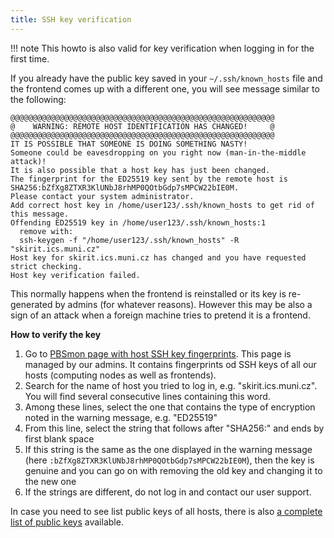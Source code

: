 ```yaml
---
title: SSH key verification
---
```

!!! note
    This howto is also valid for key verification when logging in for the first time.

If you already have the public key saved in your `~/.ssh/known_hosts` file and the frontend comes up with a different one, you will see message similar to the following: 

    @@@@@@@@@@@@@@@@@@@@@@@@@@@@@@@@@@@@@@@@@@@@@@@@@@@@@@@@@@@
    @    WARNING: REMOTE HOST IDENTIFICATION HAS CHANGED!     @
    @@@@@@@@@@@@@@@@@@@@@@@@@@@@@@@@@@@@@@@@@@@@@@@@@@@@@@@@@@@
    IT IS POSSIBLE THAT SOMEONE IS DOING SOMETHING NASTY!
    Someone could be eavesdropping on you right now (man-in-the-middle attack)!
    It is also possible that a host key has just been changed.
    The fingerprint for the ED25519 key sent by the remote host is
    SHA256:bZfXg8ZTXR3KlUNbJ8rhMP0QOtbGdp7sMPCW22bIE0M.
    Please contact your system administrator.
    Add correct host key in /home/user123/.ssh/known_hosts to get rid of this message.
    Offending ED25519 key in /home/user123/.ssh/known_hosts:1
      remove with:
      ssh-keygen -f "/home/user123/.ssh/known_hosts" -R "skirit.ics.muni.cz"
    Host key for skirit.ics.muni.cz has changed and you have requested strict checking.
    Host key verification failed.

This normally happens when the frontend is reinstalled or its key is re-generated by admins (for whatever reasons). However this may be also a sign of an attack when a foreign machine tries to pretend it is a frontend.

**How to verify the key**

 1. Go to [PBSmon page with host SSH key fingerprints](https://metavo.metacentrum.cz/ssh_known_hosts.fp). This page is managed by our admins. It contains fingerprints od SSH keys of all our hosts (computing nodes as well as frontends).
 2. Search for the name of host you tried to log in, e.g. "skirit.ics.muni.cz". You will find several consecutive lines containing this word. 
 3. Among these lines, select the one that contains the type of encryption noted in the warning message, e.g. "ED25519"
 4. From this line, select the string that follows after "SHA256:" and ends by first blank space
 5. If this string is the same as the one displayed in the warning message (here `:bZfXg8ZTXR3KlUNbJ8rhMP0QOtbGdp7sMPCW22bIE0M`), then the key is genuine and you can go on with removing the old key and changing it to the new one
 6. If the strings are different, do not log in and contact our user support.

In case you need to see list public keys of all hosts, there is also [a complete list of public keys](https://metavo.metacentrum.cz/ssh_known_hosts) available.


